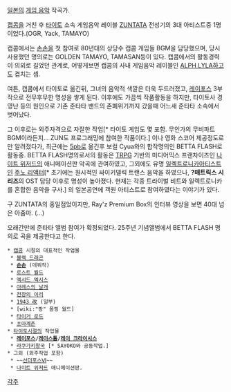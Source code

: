 [[일본]]의 [[게임 음악]] 작곡가.

[[캡콤]]을 거친 후 [[타이토]] 소속 게임음악 레이블 [[ZUNTATA]] 전성기의 3대 아티스트중 1명이었다.(OGR, Yack, TAMAYO)

캡콤에서는 [[손손]]을 첫 참여로 80년대의 상당수 캡콤 게임들 BGM을 담당했으며, 당시 사용했던 명의로는 GOLDEN TAMAYO, TAMASAN등이 있다. 캡콤에서의 활동경력이 의외로 길었던 관계로, 어떻게보면 캡콤의 사내 게임음악 레이블인 [[ALPH LYLA]]하고도 겹치는 셈.

여튼, 캡콤에서 타이토로 옮긴뒤, 그녀의 음악적 색깔은 더욱 두드러졌고, [[레이포스]] 3부작으로 전무후무한 명성을 쌓게 된다. 이후에도 가끔씩 작품활동을 하지만, 타이토사 경영난 등의 원인으로 기존 준타타 밴드의 존폐위기까지 갔을때 어느새 준타타 소속에서 벗어났다.

그 이후로는 외주자격으로 자잘한 작업[* 타이토 게임도 몇 포함. 무인가의 무비파트 BGM이라든지... ZUN도 프로그래밍에 참여한 작품이다.] 이나 영화 스코어 제공정도로만 알려졌다가, 최근에는 [[5pb]]로 옮긴후 보컬 Cyua와의 합작명의인 BETTA FLASH로 활동중. BETTA FLASH명의로서의 활동은 [[TRPG]] 기반의 미디어믹스 프랜차이즈인 [[나이트 위저드]]의 애니메이션판 악곡에 관여하였고, 그외에도 유명 [[일렉트로니카]]아티스트인 [[주노 리액터]][* 초기에는 원시적인 싸이키델릭 트랜스 음악을 하였으나, ''' ?매트릭스 시리즈'''의 OST 담당 이후로 명성이 높아졌다. 현재는 각종 트라이벌 비트와 일렉트로니카를 혼합한 음악을 구사.] 의 일본공연에 객원 아티스트로 참여하였다는 이야기가 있다.

구 ZUNTATA의 홍일점었이지만, Ray'z Premium Box의 인터뷰 영상을 보면  40대 넘은 아줌마. (...)

오래간만에 준타타 앨범 참여가 확정되었다. 25주년 기념앨범에서 BETTA FLASH 명의로 곡을 제공한다고 한다.

 * [[캡콤]] 시절의 대표적인 작업물
  * [[블랙 드래곤]]
  * '''[[손손]]''' (데뷔작)
  * [[로스트 월드]]
  * [[엑시드 엑시스]]
  * [[아레스의 날개]]
  * [[전장의 이리]]
  * [[1943 改]] (일부)
  * [wiki:"팡" 폼핑 월드]
  * [[타이거 로드]] 
  * [[초마계촌]]
 * [[타이토]]시절의 작업물
  * '''[[레이포스]]/[[레이스톰]]/[[레이 크라이시스]]'''
  * [[라쿠가키왕국]] [* SAYOKO와 공동작업.]
 * 그외 (외주작업 포함)
  * ~~[[선더포스Ⅵ]]~~ 
  * [[나이트 위저드]] 애니메이션판.

[[각주]]
